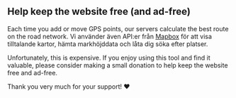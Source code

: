 <script>
</script>

## <HeartHandshake size="18" class="mr-1 inline-block align-baseline" /> Help keep the website free (and ad-free)

Each time you add or move GPS points, our servers calculate the best route on the road network.
Vi använder även API:er från <a href="https://mapbox.com" target="_blank">Mapbox</a> för att visa tilltalande kartor, hämta markhöjddata och låta dig söka efter platser.

Unfortunately, this is expensive.
If you enjoy using this tool and find it valuable, please consider making a small donation to help keep the website free and ad-free.

Thank you very much for your support! ❤️
